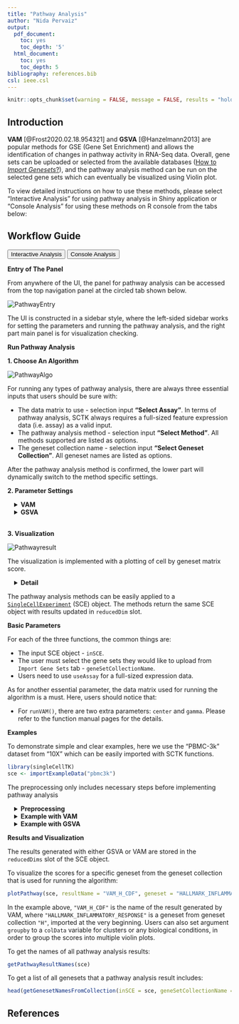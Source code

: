```yaml
---
title: "Pathway Analysis"
author: "Nida Pervaiz"
output:
  pdf_document:
    toc: yes
    toc_depth: '5'
  html_document:
    toc: yes
    toc_depth: 5
bibliography: references.bib
csl: ieee.csl
---
```


```r
knitr::opts_chunk$set(warning = FALSE, message = FALSE, results = "hold", eval = TRUE)
```

````{=html}
<head>
<meta name="viewport" content="width=device-width, initial-scale=1">
</head>
<body>
````

## Introduction

**VAM** [@Frost2020.02.18.954321] and **GSVA** [@Hanzelmann2013] are popular methods for GSE (Gene Set Enrichment) and allows the identification of changes in pathway activity in RNA-Seq data. Overall, gene sets can be uploaded or selected from the available databases ([How to *Import Genesets*?](import_genesets.html)), and the pathway analysis method can be run on the selected gene sets which can eventually be visualized using Violin plot.  

To view detailed instructions on how to use these methods, please select "Interactive Analysis" for using pathway analysis in Shiny application or "Console Analysis" for using these methods on R console from the tabs below:

## Workflow Guide

````{=html}
<div class="tab">
  <button class="tablinks" onclick="openTab(event, 'interactive')" id="ia-button">Interactive Analysis</button>
  <button class="tablinks" onclick="openTab(event, 'console')" id="console-button">Console Analysis</button>
</div>

<div id="interactive" class="tabcontent">
````

**Entry of The Panel**

From anywhere of the UI, the panel for pathway analysis can be accessed from the top navigation panel at the circled tab shown below.  

![PathwayEntry](ui_screenshots/pathwayAnalysis/path_ui_entry.PNG)\

The UI is constructed in a sidebar style, where the left-sided sidebar works for setting the parameters and running the pathway analysis, and the right part main panel is for visualization checking.  


**Run Pathway Analysis**

**1. Choose An Algorithm**

![PathwayAlgo](ui_screenshots/pathwayAnalysis/path_ui_algo.png)\

For running any types of pathway analysis, there are always three essential inputs that users should be sure with:

- The data matrix to use - selection input **"Select Assay"**. In terms of pathway analysis, SCTK always requires a full-sized feature expression data (i.e. assay) as a valid input.
- The pathway analysis method - selection input **"Select Method"**. All methods supported are listed as options.
- The geneset collection name - selection input **"Select Geneset Collection"**. All geneset names are listed as options.

After the pathway analysis method is confirmed, the lower part will dynamically switch to the method specific settings.

**2. Parameter Settings**

````{=html}
 <style>
div.offset { background-color:inherit ; border-radius: 5px; margin-left: 15px;}
</style>
<div class = "offset">
<details>
  <summary><b>VAM</b></summary>
````  

![VAMParameter](ui_screenshots/pathwayAnalysis/path_ui_VAM.PNG)\

When the selected algorithm is "VAM" , the parameter settings will look like the figure above. The method specific parameters include:

- `center`, If True, values will be mean centered when computating the Mahalanobis statistic.
- `gamma`, If True, a gamma distribution will be fit to the non-zero squared Mahalanobis distances computed from a row-permuted version of the gene expression matrix. The estimated gamma distribution will be used to compute a one-sided p-value for each cell. If False, the p-value will be computed using the standard chi-square approximation for the squared Mahalanobis distance (or non-central if center = FALSE).  

````{=html}
</details>
<details>
  <summary><b>GSVA</b></summary>
````  

![GSVAParameter](ui_screenshots/pathwayAnalysis/path_ui_gsva.PNG)\

When the selected algorithm is "GSVA", no additional parameter settings exist other than the three essential inputs common for both VAM and GSVA. 

````{=html}
</details>
</div>
<br/>
````  

**3. Visualization**

![Pathwayresult](ui_screenshots/pathwayAnalysis/path_ui_result.PNG)\

The visualization is implemented with a plotting of cell by geneset matrix score.


````{=html}
<div class = "offset">
<details>
  <summary><b>Detail</b></summary>
````

![Pathwayvisualization](ui_screenshots/pathwayAnalysis/path_ui_visualization.PNG)\

The parameter panel for visualization comprises of:

- The result to visualize - selection input **"Select Score matrix which you want to plot:"**. User should choose one of the data frames produced within the results which they want to visualize.
- The geneset to visualize  - selection input **"Select Geneset:"**. User should choose the geneset from the collection used for running the algorithm.
- The additional condition of grouping the data- selection input **"Select Condition(s) of interest to group data (optional)"**. User may select a condition to group the data in accordance with the colData. 
- Visualization criteria - Boolean input **"Boxplot"**. If TRUE, will plot boxplots for each violin plot. Default TRUE
- Visualization criteria - Boolean input **"Violinplot"**. If TRUE, will plot the violin plot. Default TRUE
- Summarize stats - selection input **"Select summary parameter"**. Adds a summary statistic, as well as a crossbar to the violin plot. Options are "mean" or "median". Default NULL.

 

````{=html}
</details>
</div>
</div>

<div id="console" class="tabcontent">
````

The pathway analysis methods can be easily applied to a [`SingleCellExperiment`](https://rdrr.io/bioc/SingleCellExperiment/man/SingleCellExperiment.html) (SCE) object. The methods return the same SCE object with results updated in `reducedDim` slot.

**Basic Parameters**

For each of the three functions, the common things are:

- The input SCE object - `inSCE`.
- The user must select the gene sets they would like to upload from `Import Gene Sets` tab - `geneSetCollectionName`. 
- Users need to use `useAssay` for a full-sized expression data. 

As for another essential parameter, the data matrix used for running the algorithm is a must. Here, users should notice that:

- For `runVAM()`, there are two extra parameters: `center` and `gamma`. Please refer to the function manual pages for the details.
 

**Examples**

To demonstrate simple and clear examples, here we use the "PBMC-3k" dataset from "10X" which can be easily imported with SCTK functions. 

```R
library(singleCellTK)
sce <- importExampleData("pbmc3k")
```

The preprocessing only includes necessary steps before implementing pathway analysis 

````{=html}
<div class = "offset">
<details>
  <summary><b>Preprocessing</b></summary>
````

```R

sce <- scaterlogNormCounts(sce, assayName = "logcounts")
sce <- importGeneSetsFromMSigDB(inSCE = sce, categoryIDs = "H", species = "Homo sapiens", mapping = "gene_symbol", by = "rownames")
```

````{=html}
</details>
````

````{=html}
<details>
  <summary><b>Example with VAM</b></summary>
  <details>
    <summary><b>Method specific parameters</b></summary>
````
- `center`, If True, values will be mean centered when computating the Mahalanobis statistic.
- `gamma`, If True, a gamma distribution will be fit to the non-zero squared Mahalanobis distances computed from a row-permuted version of the gene expression matrix. The estimated gamma distribution will be used to compute a one-sided p-value for each cell. If False, the p-value will be computed using the standard chi-square approximation for the squared Mahalanobis distance (or non-central if center = FALSE).

````{=html}
</details>
````

```R
# Directly use an assay
sce <- runVAM(inSCE = sce, geneSetCollectionName = "H", useAssay = "logcounts", center = TRUE, gamma = FALSE)
```

````{=html}
</details>
````

````{=html}
<details>
  <summary><b>Example with GSVA</b></summary>
````

```R
# Directly use an assay
# not run
sce <- runGSVA(inSCE = sce, geneSetCollectionName = "H", useAssay = "logcounts")
```

````{=html}
</details>
</div>
````

**Results and Visualization**

The results generated with either GSVA or VAM are stored in the `reducedDims` slot of the SCE object.

To visualize the scores for a specific geneset from the geneset collection that is used for running the algorithm:

```R
plotPathway(sce, resultName = "VAM_H_CDF", geneset = "HALLMARK_INFLAMMATORY_RESPONSE")
```

In the example above, `"VAM_H_CDF"` is the name of the result generated by VAM, where `"HALLMARK_INFLAMMATORY_RESPONSE"` is a geneset from geneset collection `"H"`, imported at the very beginning. Users can also set argument `groupby` to a `colData` variable for clusters or any biological conditions, in order to group the scores into multiple violin plots. 

To get the names of all pathway analysis results:

```R
getPathwayResultNames(sce)
```

To get a list of all genesets that a pathway analysis result includes:

```R
head(getGenesetNamesFromCollection(inSCE = sce, geneSetCollectionName = "H"))
```

````{=html}
</div>
<script>
document.getElementById("ia-button").click();
</script>
</body>
````

## References
